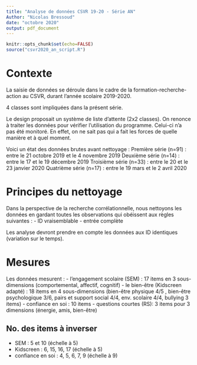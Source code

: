 ```yaml
---
title: "Analyse de données CSVR 19-20 - Série AN"
Author: "Nicolas Bressoud"
date: "octobre 2020"
output: pdf_document
---
```


```r
knitr::opts_chunk$set(echo=FALSE)
source("csvr2020_an_script.R")
```

# Contexte
La saisie de données se déroule dans le cadre de la formation-recherche-action au CSVR, durant l'année scolaire 2019-2020.

4 classes sont impliquées dans la présent série.

Le design proposait un système de liste d'attente (2x2 classes). On renonce à traiter les données pour vérifier l'utilisation du programme. Celui-ci n'a pas été monitoré. En effet, on ne sait pas qui a fait les forces de quelle manière et à quel moment.

Voici un état des données brutes avant nettoyage :
Première série (n=91) : entre le 21 octobre 2019 et le 4 novembre 2019
Deuxième série (n=14) : entre le 17 et le 19 décembre 2019
Troisième série (n=33) : entre le 20 et le 23 janvier 2020
Quatrième série (n=17) : entre le 19 mars et le 2 avril 2020

# Principes du nettoyage
Dans la perspective de la recherche corrélationnelle, nous nettoyons les données en gardant toutes les observations qui obéissent aux règles suivantes :
- ID vraisemblable
- entrée complète

Les analyse devront prendre en compte les données aux ID identiques (variation sur le temps).

# Mesures
Les données mesurent :
- l'engagement scolaire (SEM) : 17 items en 3 sous-dimensions (comportemental, affectif, cognitif) <!-- Calculer les sous-dimensions -->
- le bien-être (Kidscreen adapté) : 18 items en 4 sous-dimensions (bien-être physique 4/5 , bien-être psychologique 3/6, pairs et support social 4/4, env. scolaire 4/4, bullying 3 items) <!-- vérifier les noms corrects des dimensions du kidscreen -->
- confiance en soi : 10 items
- questions courtes (RS): 3 items pour 3 dimensions (énergie, amis, bien-être)

## No. des items à inverser 
- SEM : 5 et 10 (échelle à 5)
- Kidscreen : 6, 15, 16, 17 (échelle à 5)
- confiance en soi : 4, 5, 6, 7, 9 (échelle à 9)


